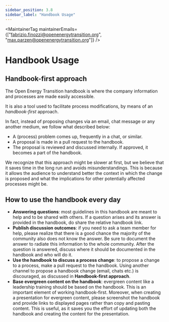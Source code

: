 ```yaml
---
sidebar_position: 3.8
sidebar_label: "Handbook Usage"
---
```



<MaintainerTag maintainerEmails={["fabrizio.finozzi@openenergytransition.org", "max.parzen@openenergytransition.org"]} />

# Handbook Usage

<ControlledDocBanner />

## Handbook-first approach

The Open Energy Transition handbook is where the company information and processes are made easily accessible.

It is also a tool used to facilitate process modifications, by means of an _handbook-first_ approach.

In fact, instead of proposing changes via an email, chat message or any another medium, we follow what described below:
- A (process) problem comes up, frequently in a chat, or similar.
- A proposal is made in a pull request to the handbook.
- The proposal is reviewed and discussed internally. If approved, it becomes a part of the handbook.

We recognize that this approach might be slower at first, but we believe that it saves time in the long run and avoids misunderstandings. This is because it allows the audience to understand better the context in which the change is proposed and what the implications for other potentially affected processes might be.

## How to use the handbook every day

- **Answering questions**: most guidelines in this handbook are meant to help and to be shared with others. If a question arises and its answer is provided in the handbook, do share the relative handbook link.
- **Publish discussion outcomes**: if you need to ask a team member for help, please realize that there is a good chance the majority of the community also does not know the answer. Be sure to document the answer to radiate this information to the whole community. After the question is answered, discuss where it should be documented in the handbook and who will do it.
- **Use the handbook to discuss a process change**: to propose a change to a process, make a pull request to the handbook. Using another channel to propose a handbook change (email, chats etc.) is discouraged, as discussed in **Handbook-first approach**.
- **Base evergreen content on the handbook**: evergreen content like a leadership training should be based on the handbook. This is an important element of working handbook-first. Moreover, when creating a presentation for evergreen content, please screenshot the handbook and provide links to displayed pages rather than copy and pasting content. This is useful, as it saves you the effort of updating both the handbook and creating the content for the presentation.
